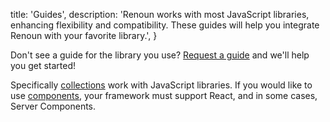   title: 'Guides',
  description:
    'Renoun works with most JavaScript libraries, enhancing flexibility and compatibility. These guides will help you integrate Renoun with your favorite library.',
}

<Row>
  <Card href="/guides/next" label="Next.js" />
  <Card href="/guides/waku" label="Waku" />
</Row>

Don't see a guide for the library you use? [Request a guide](https://github.com/souporserious/renoun/issues/new?title=requesting%20a%20guide%20for%20%3Cframework-here%3E) and we'll help you get started!

<Note>

Specifically [collections](/collections) work with JavaScript libraries. If
you would like to use [components](/components), your framework must support
React, and in some cases, Server Components.

</Note>

